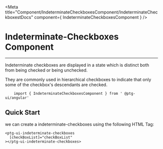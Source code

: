 


<Meta title="Component/IndeterminateCheckboxesComponent/IndeterminateCheckboxestDocs" component={ IndeterminateCheckboxesComponent }    />



 # Indeterminate-Checkboxes Component

  ---
Indeterminate checkboxes are displayed in a state which is distinct both from being checked or being unchecked. 

They are commonly used in hierarchical checkboxes to indicate that only some of the checkbox's descendants are checked.


```
    import { IndeterminateCheckboxesComponent } from ' @ptg-ui/angular'
```    


 ## Quick Start
 
 we can create a indeterminate-checkboxes using the following HTML Tag: 


```
<ptg-ui-indeterminate-checkboxes
  [checkBoxList]="checkBoxList"
></ptg-ui-indeterminate-checkboxes>

```



